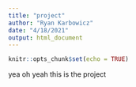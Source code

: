 ```yaml
---
title: "project"
author: "Ryan Karbowicz"
date: "4/18/2021"
output: html_document
---
```


```r
knitr::opts_chunk$set(echo = TRUE)
```

yea oh yeah this is the project


